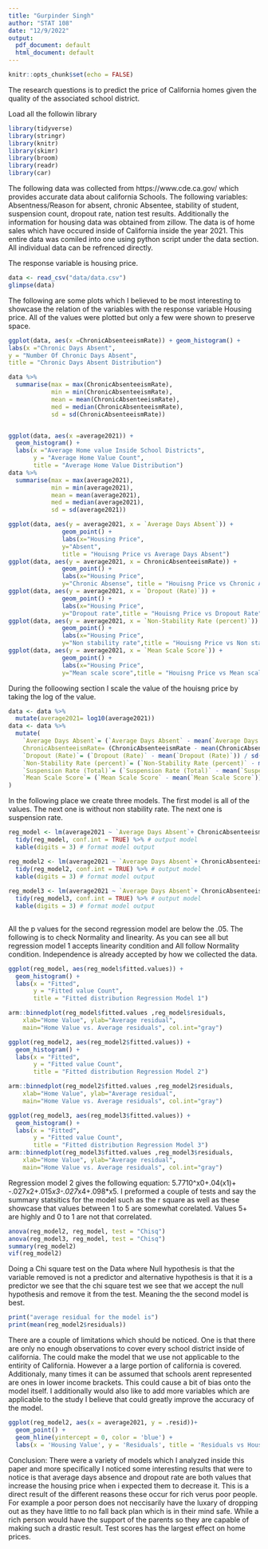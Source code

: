 ```yaml
---
title: "Gurpinder Singh"
author: "STAT 108"
date: "12/9/2022"
output:
  pdf_document: default
  html_document: default
---
```


```r
knitr::opts_chunk$set(echo = FALSE)
```
The research questions is to predict the price of California homes given the quality of the associated school district. 

Load all the followin library
```r
library(tidyverse)
library(stringr)
library(knitr)
library(skimr)
library(broom)
library(readr)
library(car) 
```
The following data was collected from https://www.cde.ca.gov/ which provides accurate data about california Schools. The following variables: Absentness/Reason for absent, chronic Absentee, stability of student, suspension count, dropout rate, nation test results. Additionally the information for housing data was obtained from zillow. The data is of home sales which have occured inside of California inside the year 2021. This entire data was comiled into one using python script under the data section. All individual data can be refrenced directly. 

The response variable is housing price. 
```r
data <- read_csv("data/data.csv")
glimpse(data)
```
The following are some plots which I believed to be most interesting to showcase the relation of the variables with the response variable Housing price. All of the values were plotted but only a few were shown to preserve space.  
```r
ggplot(data, aes(x =ChronicAbsenteeismRate)) + geom_histogram() +
labs(x ="Chronic Days Absent",
y = "Number Of Chronic Days Absent",
title = "Chronic Days Absent Distribution")

data %>%
  summarise(max = max(ChronicAbsenteeismRate),
            min = min(ChronicAbsenteeismRate),
            mean = mean(ChronicAbsenteeismRate),
            med = median(ChronicAbsenteeismRate),
            sd = sd(ChronicAbsenteeismRate))


ggplot(data, aes(x =average2021)) +
  geom_histogram() +
  labs(x ="Average Home value Inside School Districts",
       y = "Average Home Value Count", 
       title = "Average Home Value Distribution")
data %>%
  summarise(max = max(average2021),
            min = min(average2021),
            mean = mean(average2021),
            med = median(average2021),
            sd = sd(average2021))

ggplot(data, aes(y = average2021, x = `Average Days Absent`)) +
               geom_point() +
               labs(x="Housing Price",
               y="Absent", 
               title = "Houisng Price vs Average Days Absent")
ggplot(data, aes(y = average2021, x = ChronicAbsenteeismRate)) +
               geom_point() +
               labs(x="Housing Price",
               y="Chronic Absense", title = "Houisng Price vs Chronic Absents")
ggplot(data, aes(y = average2021, x = `Dropout (Rate)`)) +
               geom_point() +
               labs(x="Housing Price",
               y="Dropout rate",title = "Houisng Price vs Dropout Rate")
ggplot(data, aes(y = average2021, x = `Non-Stability Rate (percent)`)) +
               geom_point() +
               labs(x="Housing Price",
               y="Non stability rate",title = "Houisng Price vs Non stability rate")
ggplot(data, aes(y = average2021, x = `Mean Scale Score`)) +
               geom_point() +
               labs(x="Housing Price",
               y="Mean scale score",title = "Houisng Price vs Mean scale score")
```

During the folloowing section I scale the value of the houisng price by taking the log of the value.
```r
data <- data %>% 
  mutate(average2021= log10(average2021))
data <- data %>% 
  mutate(
    `Average Days Absent`= (`Average Days Absent` - mean(`Average Days Absent`)) / sd(`Average Days Absent`),
    ChronicAbsenteeismRate= (ChronicAbsenteeismRate - mean(ChronicAbsenteeismRate)) / sd(ChronicAbsenteeismRate),
    `Dropout (Rate)`= (`Dropout (Rate)` - mean(`Dropout (Rate)`)) / sd(`Dropout (Rate)`),
    `Non-Stability Rate (percent)`= (`Non-Stability Rate (percent)` - mean(`Non-Stability Rate (percent)`)) / sd(`Non-Stability Rate (percent)`),
    `Suspension Rate (Total)`= (`Suspension Rate (Total)` - mean(`Suspension Rate (Total)`)) / sd(`Suspension Rate (Total)`),
    `Mean Scale Score`= (`Mean Scale Score` - mean(`Mean Scale Score`)) / sd(`Mean Scale Score`),
)
```

In the following place we create three models. The first model is all of the values. The next one is  without non stability rate. The next one is suspension rate. 
```r
reg_model <- lm(average2021 ~ `Average Days Absent`+ ChronicAbsenteeismRate+ `Dropout (Rate)`+ `Non-Stability Rate (percent)`+ `Suspension Rate (Total)`+ `Mean Scale Score`,  data = data)
  tidy(reg_model, conf.int = TRUE) %>% # output model
  kable(digits = 3) # format model output

reg_model2 <- lm(average2021 ~ `Average Days Absent`+ ChronicAbsenteeismRate+ `Dropout (Rate)`+ `Suspension Rate (Total)`+ `Mean Scale Score`,  data = data)
  tidy(reg_model2, conf.int = TRUE) %>% # output model
  kable(digits = 3) # format model output
  
reg_model3 <- lm(average2021 ~ `Average Days Absent`+ ChronicAbsenteeismRate+ `Dropout (Rate)`+ `Non-Stability Rate (percent)`+ `Mean Scale Score`,  data = data)
  tidy(reg_model3, conf.int = TRUE) %>% # output model
  kable(digits = 3) # format model output
  
```
All the p values for the second regression model are below the .05. 
The following is to check Normality and linearity. As you can see all but regression model 1 accepts linearity condition and All follow Normality condition. Independence is already accepted by how we collected the data.
```r
ggplot(reg_model, aes(reg_model$fitted.values)) +
  geom_histogram() +
  labs(x = "Fitted",
       y = "Fitted value Count",
       title = "Fitted distribution Regression Model 1")

arm::binnedplot(reg_model$fitted.values ,reg_model$residuals, 
    xlab="Home Value", ylab="Average residual", 
    main="Home Value vs. Average residuals", col.int="gray")

ggplot(reg_model2, aes(reg_model2$fitted.values)) +
  geom_histogram() +
  labs(x = "Fitted",
       y = "Fitted value Count",
       title = "Fitted distribution Regression Model 2")

arm::binnedplot(reg_model2$fitted.values ,reg_model2$residuals, 
    xlab="Home Value", ylab="Average residual", 
    main="Home Value vs. Average residuals", col.int="gray")

ggplot(reg_model3, aes(reg_model3$fitted.values)) +
  geom_histogram() +
  labs(x = "Fitted",
       y = "Fitted value Count",
       title = "Fitted distribution Regression Model 3")
arm::binnedplot(reg_model3$fitted.values ,reg_model3$residuals, 
    xlab="Home Value", ylab="Average residual", 
    main="Home Value vs. Average residuals", col.int="gray")
```
Regression model 2 gives the following equation: 5.7710^x0+.04(x1)+ -.027x2+.015*x3-.027*x4+.098*x5. 
I preformed a couple of tests and say the summary statsitics for the model such as the r square as well as these showcase that values between 1 to 5 are somewhat corelated. Values 5+ are highly and 0 to 1 are not that correlated. 
```r
anova(reg_model2, reg_model, test = "Chisq")
anova(reg_model3, reg_model, test = "Chisq")
summary(reg_model2)
vif(reg_model2)
```
Doing a Chi square test on the Data where Null hypothesis is that the variable removed is not a predictor
and alternative hypothesis is that it is a predictor we see that the chi square test we see that we accept the null hypothesis and remove it from the test. Meaning the the second model is best. 


```r
print("average residual for the model is")
print(mean(reg_model2$residuals))
```
There are a couple of limitations which should be noticed. One is that there are only no enough observations to cover every school district inside of california. The could make the model that we use not applicable to the entirity of California. However a a large portion of california is covered. Additionaly, many times it can be assumed that schools arent represented are ones in lower income brackets. This could cause a bit of bias onto the model itself. I additionally would also like to add more variables which are applicable to the study I believe that could greatly improve the accuracy of the model. 
```r
ggplot(reg_model2, aes(x = average2021, y = .resid))+
  geom_point() +
  geom_hline(yintercept = 0, color = 'blue') +
  labs(x = 'Housing Value', y = 'Residuals', title = 'Residuals vs Housing Price')
```
Conclusion:
There were a variety of models which I analyzed inside this paper and more specifically I noticed some interesting results that were to notice is that average days absence and dropout rate are both values that increase the housing price when i expected them to decrease it. This is a direct result of the different reasons these occur for rich verus poor people. For example a poor person does not neccisarily have the luxary of dropping out as they have little to no fall back plan which is in their mind safe. While a rich person would have the support of the parents so they are capable of making such a drastic result. Test scores has the largest effect on home prices. 